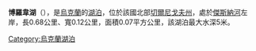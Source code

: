 '''博羅韋湖'''（{{lang-uk|Борове озеро}}），是[[烏克蘭|烏克蘭]]的[[湖泊|湖泊]]，位於該國北部[[切爾尼戈夫州|切爾尼戈夫州]]，處於[[傑斯納河|傑斯納河]]左岸，長0.68公里、寬0.12公里，面積0.07平方公里，該湖泊最大水深5米。

{{Ukraine-geo-stub}}
[[Category:烏克蘭湖泊|Category:烏克蘭湖泊]]